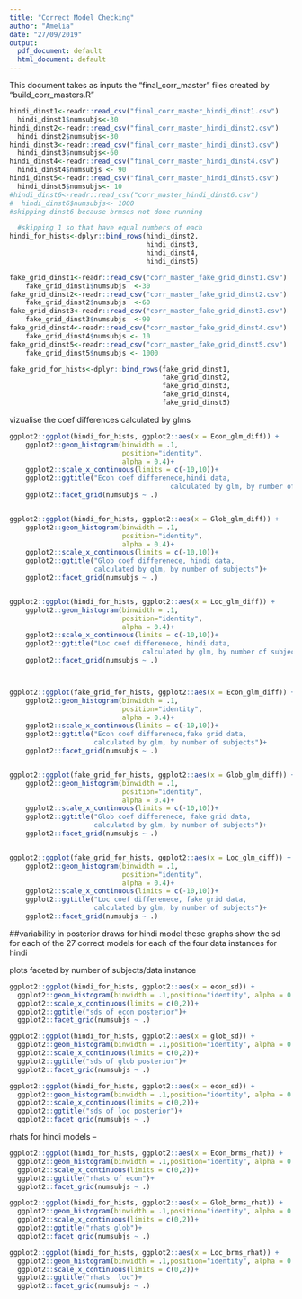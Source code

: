 ```yaml
---
title: "Correct Model Checking"
author: "Amelia"
date: "27/09/2019"
output:
  pdf_document: default
  html_document: default
---
```

This document takes as inputs the "final_corr_master" files created by 
"build_corr_masters.R"
```r

hindi_dinst1<-readr::read_csv("final_corr_master_hindi_dinst1.csv")
  hindi_dinst1$numsubjs<-30
hindi_dinst2<-readr::read_csv("final_corr_master_hindi_dinst2.csv")
  hindi_dinst2$numsubjs<-30
hindi_dinst3<-readr::read_csv("final_corr_master_hindi_dinst3.csv")
  hindi_dinst3$numsubjs<-60
hindi_dinst4<-readr::read_csv("final_corr_master_hindi_dinst4.csv")
  hindi_dinst4$numsubjs <- 90
hindi_dinst5<-readr::read_csv("final_corr_master_hindi_dinst5.csv")
  hindi_dinst5$numsubjs<- 10
#hindi_dinst6<-readr::read_csv("corr_master_hindi_dinst6.csv")
#  hindi_dinst6$numsubjs<- 1000
#skipping dinst6 because brmses not done running 

  #skipping 1 so that have equal numbers of each 
hindi_for_hists<-dplyr::bind_rows(hindi_dinst2,
                                  hindi_dinst3,
                                  hindi_dinst4,
                                  hindi_dinst5) 

fake_grid_dinst1<-readr::read_csv("corr_master_fake_grid_dinst1.csv")
    fake_grid_dinst1$numsubjs  <-30
fake_grid_dinst2<-readr::read_csv("corr_master_fake_grid_dinst2.csv")
    fake_grid_dinst2$numsubjs  <-60
fake_grid_dinst3<-readr::read_csv("corr_master_fake_grid_dinst3.csv")
    fake_grid_dinst3$numsubjs  <-90
fake_grid_dinst4<-readr::read_csv("corr_master_fake_grid_dinst4.csv")
    fake_grid_dinst4$numsubjs <- 10
fake_grid_dinst5<-readr::read_csv("corr_master_fake_grid_dinst5.csv")
    fake_grid_dinst5$numsubjs <- 1000

fake_grid_for_hists<-dplyr::bind_rows(fake_grid_dinst1,
                                      fake_grid_dinst2,
                                      fake_grid_dinst3,
                                      fake_grid_dinst4,
                                      fake_grid_dinst5)


```

vizualise the coef differences calculated by glms 

```r

ggplot2::ggplot(hindi_for_hists, ggplot2::aes(x = Econ_glm_diff)) +
    ggplot2::geom_histogram(binwidth = .1,
                            position="identity",
                            alpha = 0.4)+
    ggplot2::scale_x_continuous(limits = c(-10,10))+
    ggplot2::ggtitle("Econ coef differenece,hindi data,
                                        calculated by glm, by number of subjects")+
    ggplot2::facet_grid(numsubjs ~ .)


ggplot2::ggplot(hindi_for_hists, ggplot2::aes(x = Glob_glm_diff)) +
    ggplot2::geom_histogram(binwidth = .1,
                            position="identity",
                            alpha = 0.4)+
    ggplot2::scale_x_continuous(limits = c(-10,10))+
    ggplot2::ggtitle("Glob coef differenece, hindi data,
                     calculated by glm, by number of subjects")+
    ggplot2::facet_grid(numsubjs ~ .)


ggplot2::ggplot(hindi_for_hists, ggplot2::aes(x = Loc_glm_diff)) +
    ggplot2::geom_histogram(binwidth = .1,
                            position="identity",
                            alpha = 0.4)+
    ggplot2::scale_x_continuous(limits = c(-10,10))+
    ggplot2::ggtitle("Loc coef differenece, hindi data,
                                 calculated by glm, by number of subjects")+
    ggplot2::facet_grid(numsubjs ~ .)



ggplot2::ggplot(fake_grid_for_hists, ggplot2::aes(x = Econ_glm_diff)) +
    ggplot2::geom_histogram(binwidth = .1,
                            position="identity",
                            alpha = 0.4)+
    ggplot2::scale_x_continuous(limits = c(-10,10))+
    ggplot2::ggtitle("Econ coef differenece,fake grid data,
                     calculated by glm, by number of subjects")+
    ggplot2::facet_grid(numsubjs ~ .)


ggplot2::ggplot(fake_grid_for_hists, ggplot2::aes(x = Glob_glm_diff)) +
    ggplot2::geom_histogram(binwidth = .1,
                            position="identity",
                            alpha = 0.4)+
    ggplot2::scale_x_continuous(limits = c(-10,10))+
    ggplot2::ggtitle("Glob coef differenece, fake grid data,
                     calculated by glm, by number of subjects")+
    ggplot2::facet_grid(numsubjs ~ .)


ggplot2::ggplot(fake_grid_for_hists, ggplot2::aes(x = Loc_glm_diff)) +
    ggplot2::geom_histogram(binwidth = .1,
                            position="identity",
                            alpha = 0.4)+
    ggplot2::scale_x_continuous(limits = c(-10,10))+
    ggplot2::ggtitle("Loc coef differenece, fake grid data,
                     calculated by glm, by number of subjects")+
    ggplot2::facet_grid(numsubjs ~ .)


```

##variability in posterior draws for hindi model 
these graphs show the sd for each of the 27 correct models for
each of the four data instances for hindi

plots faceted by number of subjects/data instance

```r
ggplot2::ggplot(hindi_for_hists, ggplot2::aes(x = econ_sd)) +
  ggplot2::geom_histogram(binwidth = .1,position="identity", alpha = 0.4)+
  ggplot2::scale_x_continuous(limits = c(0,2))+
  ggplot2::ggtitle("sds of econ posterior")+
  ggplot2::facet_grid(numsubjs ~ .)

ggplot2::ggplot(hindi_for_hists, ggplot2::aes(x = glob_sd)) +
  ggplot2::geom_histogram(binwidth = .1,position="identity", alpha = 0.4)+
  ggplot2::scale_x_continuous(limits = c(0,2))+
  ggplot2::ggtitle("sds of glob posterior")+
  ggplot2::facet_grid(numsubjs ~ .)

ggplot2::ggplot(hindi_for_hists, ggplot2::aes(x = econ_sd)) +
  ggplot2::geom_histogram(binwidth = .1,position="identity", alpha = 0.4)+
  ggplot2::scale_x_continuous(limits = c(0,2))+
  ggplot2::ggtitle("sds of loc posterior")+
  ggplot2::facet_grid(numsubjs ~ .)

```

rhats for hindi models -- 

```r
ggplot2::ggplot(hindi_for_hists, ggplot2::aes(x = Econ_brms_rhat)) +
  ggplot2::geom_histogram(binwidth = .1,position="identity", alpha = 0.4)+
  ggplot2::scale_x_continuous(limits = c(0,2))+
  ggplot2::ggtitle("rhats of econ")+
  ggplot2::facet_grid(numsubjs ~ .)

ggplot2::ggplot(hindi_for_hists, ggplot2::aes(x = Glob_brms_rhat)) +
  ggplot2::geom_histogram(binwidth = .1,position="identity", alpha = 0.4)+
  ggplot2::scale_x_continuous(limits = c(0,2))+
  ggplot2::ggtitle("rhats glob")+
  ggplot2::facet_grid(numsubjs ~ .)

ggplot2::ggplot(hindi_for_hists, ggplot2::aes(x = Loc_brms_rhat)) +
  ggplot2::geom_histogram(binwidth = .1,position="identity", alpha = 0.4)+
  ggplot2::scale_x_continuous(limits = c(0,2))+
  ggplot2::ggtitle("rhats  loc")+
  ggplot2::facet_grid(numsubjs ~ .)

```
